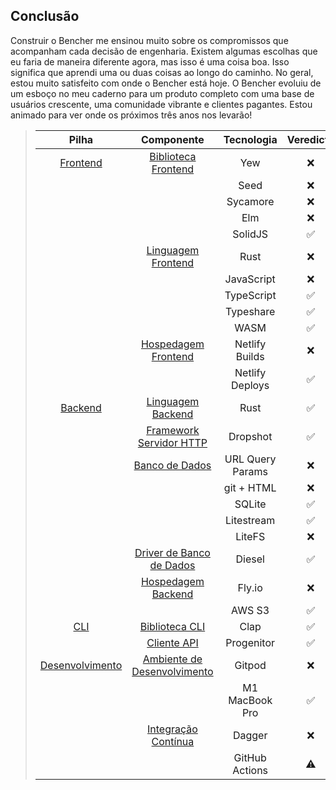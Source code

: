 ## Conclusão

Construir o Bencher me ensinou muito sobre os compromissos que acompanham cada decisão de engenharia. Existem algumas escolhas que eu faria de maneira diferente agora, mas isso é uma coisa boa. Isso significa que aprendi uma ou duas coisas ao longo do caminho. No geral, estou muito satisfeito com onde o Bencher está hoje. O Bencher evoluiu de um esboço no meu caderno para um produto completo com uma base de usuários crescente, uma comunidade vibrante e clientes pagantes. Estou animado para ver onde os próximos três anos nos levarão!

> |        Pilha         |                  Componente                   |   Tecnologia   | Veredicto |
> | :------------------: | :-------------------------------------------: | :------------: | :-------: |
> | [Frontend](#frontend) |     [Biblioteca Frontend](#frontend-library)  |       Yew      |    ❌    |
> |                      |                                               |      Seed      |    ❌    |
> |                      |                                               |    Sycamore    |    ❌    |
> |                      |                                               |      Elm       |    ❌    |
> |                      |                                               |    SolidJS     |    ✅    |
> |                      |   [Linguagem Frontend](#frontend-language)    |      Rust      |    ❌    |
> |                      |                                               |  JavaScript    |    ❌    |
> |                      |                                               |  TypeScript    |    ✅    |
> |                      |                                               |   Typeshare    |    ✅    |
> |                      |                                               |      WASM      |    ✅    |
> |                      |   [Hospedagem Frontend](#frontend-hosting)    | Netlify Builds |    ❌    |
> |                      |                                               | Netlify Deploys|    ✅    |
> |  [Backend](#backend) |   [Linguagem Backend](#backend-language)      |      Rust      |    ✅    |
> |                      | [Framework Servidor HTTP](#http-server-framework)|   Dropshot   |    ✅    |
> |                      |               [Banco de Dados](#database)    |  URL Query Params |    ❌    |
> |                      |                                              |    git + HTML  |    ❌    |
> |                      |                                              |    SQLite      |    ✅    |
> |                      |                                              |   Litestream   |    ✅    |
> |                      |                                              |     LiteFS     |    ❌    |
> |                      |    [Driver de Banco de Dados](#database-driver)|    Diesel     |    ✅    |
> |                      |   [Hospedagem Backend](#backend-hosting)     |     Fly.io     |    ❌    |
> |                      |                                              |    AWS S3      |    ✅    |
> |    [CLI](#cli)       |            [Biblioteca CLI](#cli-library)    |      Clap      |    ✅    |
> |                      |            [Cliente API](#api-client)        |   Progenitor   |    ✅    |
> | [Desenvolvimento](#development) | [Ambiente de Desenvolvimento](#developer-environment)|     Gitpod    |    ❌    |
> |                      |                                              | M1 MacBook Pro |    ✅    |
> |                      | [Integração Contínua](#continuous-integration)|    Dagger     |    ❌    |
> |                      |                                              | GitHub Actions |    ⚠️    |